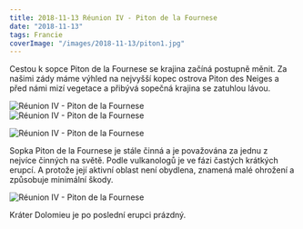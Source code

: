 ```yaml
---
title: 2018-11-13 Réunion IV - Piton de la Fournese
date: "2018-11-13"
tags: Francie
coverImage: "/images/2018-11-13/piton1.jpg"
---
```


<CustomImage
  src="/images/2018-11-13/piton1.jpg"
  alt="Réunion IV - Piton de la Fournese"
  size="horizontalLarge"
/>

Cestou k sopce Piton de la Fournese se krajina začíná postupně měnit. Za našimi zády máme výhled na nejvyšší kopec ostrova Piton des Neiges a před námi mizí vegetace a přibývá sopečná krajina se zatuhlou lávou.

<div className="flex justify-center pb-2">
  <Image
    src="/images/2018-11-13/piton2.jpg"
    alt="Réunion IV - Piton de la Fournese"
    width={1024}
    height={456}
  />
</div>
<CustomImage
  src="/images/2018-11-13/piton3.jpg"
  alt="Réunion IV - Piton de la Fournese"
  size="horizontalLarge"
/>
<div className="flex justify-center pb-2">
  <Image
    src="/images/2018-11-13/piton4.jpg"
    alt="Réunion IV - Piton de la Fournese"
    width={1024}
    height={423}
  />
</div>
<CustomImage
  src="/images/2018-11-13/piton5.jpg"
  alt="Réunion IV - Piton de la Fournese"
  size="horizontalLarge"
/>
<CustomImage
  src="/images/2018-11-13/piton6.jpg"
  alt="Réunion IV - Piton de la Fournese"
  size="horizontalLarge"
/>

<CustomImage
  src="/images/2018-11-13/piton7.jpg"
  alt="Réunion IV - Piton de la Fournese"
  size="horizontalLarge"
/>
<div className="flex justify-center pb-2">
  <Image
    src="/images/2018-11-13/piton8.jpg"
    alt="Réunion IV - Piton de la Fournese"
    width={1024}
    height={505}
  />
</div>
<CustomImage
  src="/images/2018-11-13/piton9.jpg"
  alt="Réunion IV - Piton de la Fournese"
  size="horizontalLarge"
/>

Sopka Piton de la Fournese je stále činná a je považována za jednu z nejvíce činných na světě. Podle vulkanologů je ve fázi častých krátkých erupcí. A protože její aktivní oblast není obydlena, znamená malé ohrožení a způsobuje minimální škody.

<div className="flex justify-center pb-2">
  <Image
    src="/images/2018-11-13/piton10.jpg"
    alt="Réunion IV - Piton de la Fournese"
    width={1024}
    height={794}
  />
</div>

Kráter Dolomieu je po poslední erupci prázdný.
